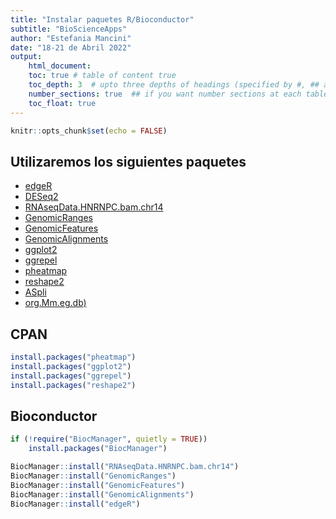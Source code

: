 ```yaml
---
title: "Instalar paquetes R/Bioconductor"
subtitle: "BioScienceApps"
author: "Estefania Mancini"
date: "18-21 de Abril 2022"
output:
    html_document:
    toc: true # table of content true
    toc_depth: 3  # upto three depths of headings (specified by #, ## and ###)
    number_sections: true  ## if you want number sections at each table header
    toc_float: true
---
```


```r
knitr::opts_chunk$set(echo = FALSE)
```

## Utilizaremos los siguientes  paquetes

* [edgeR](http://bioconductor.org/packages/release/bioc/html/edgeR.html)
* [DESeq2](http://bioconductor.org/packages/release/bioc/html/DESeq2.html)
* [RNAseqData.HNRNPC.bam.chr14](http://bioconductor.org/packages/release/data/experiment/html/RNAseqData.HNRNPC.bam.chr14.html)
* [GenomicRanges](http://bioconductor.org/packages/release/bioc/html/GenomicRanges.html)
* [GenomicFeatures](http://bioconductor.org/packages/release/bioc/html/GenomicFeatures.html)
* [GenomicAlignments](http://bioconductor.org/packages/release/bioc/html/GenomicAlignments.html)
* [ggplot2](https://cran.r-project.org/)
* [ggrepel](https://cran.r-project.org/)
* [pheatmap](https://cran.r-project.org/)
* [reshape2](https://cran.r-project.org/)
* [ASpli](http://bioconductor.org/packages/release/bioc/html/ASpli.html)
* [org.Mm.eg.db)](http://bioconductor.org/help/search/index.html?q=org.Mm.eg.db/)


## CPAN

```r
install.packages("pheatmap")
install.packages("ggplot2")
install.packages("ggrepel")
install.packages("reshape2")
```


## Bioconductor

```r

if (!require("BiocManager", quietly = TRUE))
    install.packages("BiocManager")

BiocManager::install("RNAseqData.HNRNPC.bam.chr14")
BiocManager::install("GenomicRanges")
BiocManager::install("GenomicFeatures")
BiocManager::install("GenomicAlignments")
BiocManager::install("edgeR")

```

